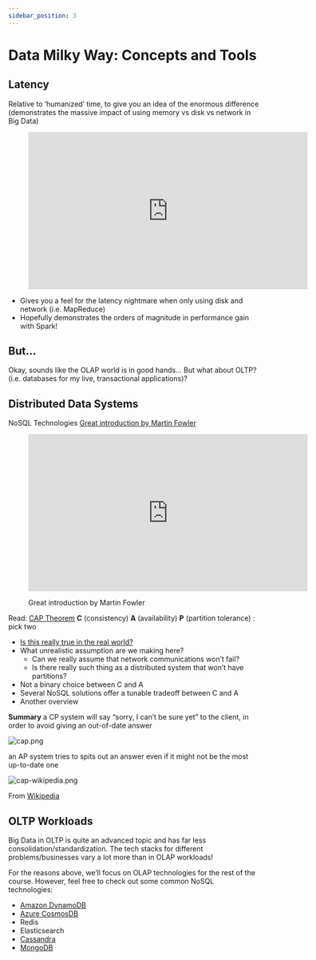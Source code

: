 ```yaml
---
sidebar_position: 3
---
```


# Data Milky Way: Concepts and Tools

## Latency
Relative to ‘humanized’ time, to give you an idea of the enormous difference
(demonstrates the massive impact of using memory vs disk vs network in Big Data)

<div style={{textAlign: 'center'}}>

<figure class="video-container">
    <iframe width="560" height="315" src="https://www.youtube.com/embed/DXq5MOYGK1U" title="YouTube video player" frameborder="0" allow="accelerometer; autoplay; clipboard-write; encrypted-media; gyroscope; picture-in-picture" allowfullscreen></iframe>
</figure>

</div>

* Gives you a feel for the latency nightmare when only using disk and network (i.e. MapReduce)
* Hopefully demonstrates the orders of magnitude in performance gain with Spark!



## But...
Okay, sounds like the OLAP world is in good hands...
But what about OLTP?
(i.e. databases for my live, transactional applications)?

## Distributed Data Systems
NoSQL Technologies
[Great introduction by Martin Fowler](https://www.youtube.com/watch?v=qI_g07C_Q5I)
<div style={{textAlign: 'center'}}>

<figure class="video-container">
    <iframe width="560" height="315" src="https://www.youtube.com/embed/qI_g07C_Q5I" title="YouTube video player" frameborder="0" allow="accelerometer; autoplay; clipboard-write; encrypted-media; gyroscope; picture-in-picture" allowfullscreen></iframe>

Great introduction by Martin Fowler
</figure>

</div>

Read: [CAP Theorem](https://www.ibm.com/cloud/learn/cap-theorem#toc-the-cap-in-9y9p3uen)
**C** (consistency) **A** (availability) **P** (partition tolerance) : pick two
* [Is this really true in the real world?](https://www.youtube.com/watch?v=9SSvdLnmDiI&ab_channel=MarkRichards)
* What unrealistic assumption are we making here?
  * Can we really assume that network communications won’t fail?
  * Is there really such thing as a distributed system that won’t have partitions?
* Not a binary choice between C and A
* Several NoSQL solutions offer a tunable tradeoff between C and A
* Another overview

**Summary**
a CP system will say “sorry, I can’t be sure yet” to the client, in order to avoid giving an out-of-date answer

<div style={{textAlign: 'center'}}>

![cap.png](./assets/cap.png)

</div>

an AP system tries to spits out an answer even if it might not be the most up-to-date one

<div style={{textAlign: 'center'}}>

![cap-wikipedia.png](./assets/cap-wikipedia.png)

From [Wikipedia](https://en.wikipedia.org/wiki/CAP_theorem)

</div>

## OLTP Workloads
Big Data in OLTP is quite an advanced topic and has far less consolidation/standardization. The tech stacks for different problems/businesses vary a lot more than in OLAP workloads!

For the reasons above, we’ll focus on OLAP technologies for the rest of the course.
However, feel free to check out some common NoSQL technologies:


* [Amazon DynamoDB](https://www.youtube.com/watch?v=lVJXehUvYew&ab_channel=Serverless)
* [Azure CosmosDB](https://www.youtube.com/watch?v=3UGNBFiq1rg&ab_channel=MicrosoftAzure)
* Redis
* Elasticsearch
* [Cassandra](https://www.youtube.com/watch?v=d7o6a75sfY0&ab_channel=DataStaxDevelopers)
* [MongoDB](https://www.youtube.com/watch?v=RGfFpQF0NpE&ab_channel=MongoDB)

